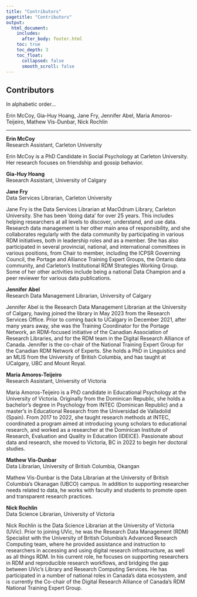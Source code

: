 ```yaml
---
title: "Contributors"
pagetitle: "Contributors"
output:
  html_document:
    includes:
      after_body: footer.html
    toc: true
    toc_depth: 3
    toc_float:
      collapsed: false
      smooth_scroll: false
---
```


## Contributors

In alphabetic order…

Erin McCoy, Gia-Huy Hoang, Jane Fry, Jennifer Abel, Maria Amoros-Teijeiro, Mathew Vis-Dunbar, Nick Rochlin

<hr />

**Erin McCoy**  
Research Assistant, Carleton University

Erin McCoy is a PhD Candidate in Social Psychology at Carleton University. Her research focuses on friendship and gossip behavior. 

**Gia-Huy Hoang**  
Research Assistant, University of Calgary

**Jane Fry**  
Data Services Librarian, Carleton University

Jane Fry is the Data Services Librarian at MacOdrum Library, Carleton University. She has been 'doing data' for over 25 years. This includes helping researchers at all levels to discover, understand, and use data. Research data management is her other main area of responsibility, and she collaborates regularly with the data community by participating in various RDM initiatives, both in leadership roles and as a member. She has also participated in several provincial, national, and international committees in various positions, from Chair to member, including the ICPSR Governing Council, the Portage and Alliance Training Expert Groups, the Ontario data community, and Carleton's Institutional RDM Strategies Working Group. Some of her other activities include being a national Data Champion and a peer reviewer for various data publications.

**Jennifer Abel**  
Research Data Management Librarian, University of Calgary

Jennifer Abel is the Research Data Management Librarian at the University of Calgary, having joined the library in May 2023 from the Research Services Office. Prior to coming back to UCalgary in December 2021, after many years away, she was the Training Coordinator for the Portage Network, an RDM-focused initiative of the Canadian Association of Research Libraries, and for the RDM team in the Digital Research Alliance of Canada. Jennifer is the co-chair of the National Training Expert Group for the Canadian RDM Network of Experts. She holds a PhD in Linguistics and an MLIS from the University of British Columbia, and has taught at UCalgary, UBC and Mount Royal.

**Maria Amoros-Teijeiro**  
Research Assistant, University of Victoria

Maria Amoros-Teijeiro is a PhD candidate in Educational Psychology at the University of Victoria. Originally from the Dominican Republic, she holds a bachelor’s degree in Psychology from INTEC (Dominican Republic) and a master’s in Educational Research from the Universidad de Valladolid (Spain). From 2017 to 2022, she taught research methods at INTEC, coordinated a program aimed at introducing young scholars to educational research, and worked as a researcher at the Dominican Institute of Research, Evaluation and Quality in Education (IDEICE). Passionate about data and research, she moved to Victoria, BC in 2022 to begin her doctoral studies.

**Mathew Vis-Dunbar**  
Data Librarian, University of British Columbia, Okangan

Mathew Vis-Dunbar is the Data Librarian at the University of British Columbia's Okanagan (UBCO) campus. In addition to supporting researcher needs related to data, he works with faculty and students to promote open and transparent research practices.

**Nick Rochlin**  
Data Science Librarian, University of Victoria

Nick Rochlin is the Data Science Librarian at the University of Victoria (UVic).  Prior to joining UVic, he was the Research Data Management (RDM) Specialist with the University of British Columbia’s Advanced Research Computing team, where he provided assistance and instruction to researchers in accessing and using digital research infrastructure, as well as all things RDM.  In his current role, he focuses on supporting researchers in RDM and reproducible research workflows, and bridging the gap between UVic’s Library and Research Computing Services.  He has participated in a number of national roles in Canada’s data ecosystem, and is currently the Co-chair of the Digital Research Alliance of Canada’s RDM National Training Expert Group.

